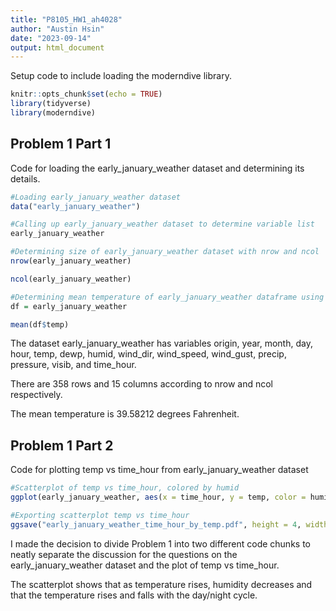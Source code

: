 ```yaml
---
title: "P8105_HW1_ah4028"
author: "Austin Hsin"
date: "2023-09-14"
output: html_document
---
```


Setup code to include loading the moderndive library.

```r
knitr::opts_chunk$set(echo = TRUE)
library(tidyverse)
library(moderndive)
```

## Problem 1 Part 1

Code for loading the early_january_weather dataset and determining its details.

```r
#Loading early_january_weather dataset
data("early_january_weather") 

#Calling up early_january_weather dataset to determine variable list
early_january_weather

#Determining size of early_january_weather dataset with nrow and ncol
nrow(early_january_weather)

ncol(early_january_weather)

#Determining mean temperature of early_january_weather dataframe using variable temp
df = early_january_weather

mean(df$temp)
```

The dataset early_january_weather has variables origin, year, month, day, hour, temp, dewp, humid, wind_dir, wind_speed, wind_gust, precip, pressure, visib, and time_hour. 

There are 358 rows and 15 columns according to nrow and ncol respectively.

The mean temperature is 39.58212 degrees Fahrenheit.

## Problem 1 Part 2

Code for plotting temp vs time_hour from early_january_weather dataset

```r
#Scatterplot of temp vs time_hour, colored by humid
ggplot(early_january_weather, aes(x = time_hour, y = temp, color = humid)) + geom_point()

#Exporting scatterplot temp vs time_hour 
ggsave("early_january_weather_time_hour_by_temp.pdf", height = 4, width = 10)
```
I made the decision to divide Problem 1 into two different code chunks to neatly separate the discussion for the questions on the early_january_weather dataset and the plot of temp vs time_hour.

The scatterplot shows that as temperature rises, humidity decreases and that the temperature rises and falls with the day/night cycle.

